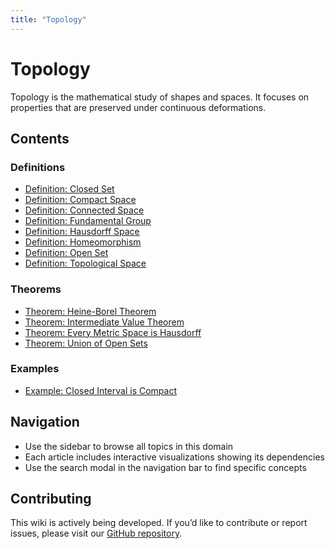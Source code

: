 ```yaml
---
title: "Topology"
---
```


# Topology

Topology is the mathematical study of shapes and spaces. It focuses on properties that are preserved under continuous deformations.

## Contents

### Definitions

- [Definition: Closed Set](def-closed-set.qmd)
- [Definition: Compact Space](def-compact.qmd)
- [Definition: Connected Space](def-connected.qmd)
- [Definition: Fundamental Group](def-fundamental-group.qmd)
- [Definition: Hausdorff Space](def-hausdorff.qmd)
- [Definition: Homeomorphism](def-homeomorphism.qmd)
- [Definition: Open Set](def-open-set.qmd)
- [Definition: Topological Space](def-topological-space.qmd)

### Theorems

- [Theorem: Heine-Borel Theorem](thm-heine-borel.qmd)
- [Theorem: Intermediate Value Theorem](thm-intermediate-value.qmd)
- [Theorem: Every Metric Space is Hausdorff](thm-metric-hausdorff.qmd)
- [Theorem: Union of Open Sets](thm-union-open-sets.qmd)

### Examples

- [Example: Closed Interval is Compact](ex-closed-interval-compact.qmd)

## Navigation

- Use the sidebar to browse all topics in this domain
- Each article includes interactive visualizations showing its dependencies
- Use the search modal in the navigation bar to find specific concepts

## Contributing

This wiki is actively being developed. If you'd like to contribute or report issues,
please visit our [GitHub repository](https://github.com/RK0429/ModernMath).
